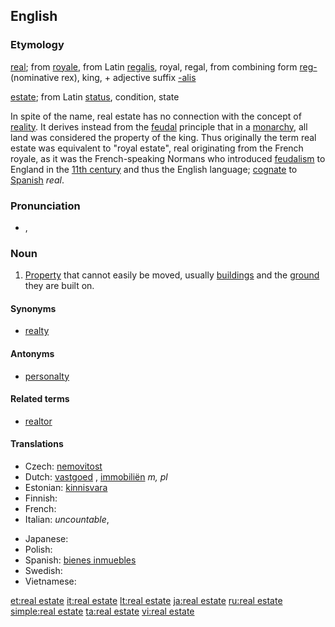 {{wikipedia}}
==English==

===Etymology===
[[real]]; from {{F.}} [[royale]], from Latin [[regalis]], royal, regal, from combining form [[reg-]] (nominative rex), king, + adjective suffix [[-alis]]

[[estate]]; from Latin [[status]], condition, state

In spite of the name, real estate has no connection with the concept of [[reality]]. It derives instead from the [[feudal]] principle that in a [[monarchy]], all land was considered the property of the king. Thus originally the term real estate was equivalent to "royal estate", real originating from the French royale, as it was the French-speaking Normans who introduced [[feudalism]] to England in the [[11th century]] and thus the English language; [[cognate]] to [[Spanish]] ''real''.

===Pronunciation===
* {{enPR|/rēl' əstāt"/}}, {{IPA|/ˈriːl əˌsteɪt/}}

===Noun===
{{en-noun|-}}

# [[property|Property]] that cannot easily be moved, usually [[building]]s and the [[ground]] they are built on.

====Synonyms====
* [[realty]]

====Antonyms====
* [[personalty]]

====Related terms====
* [[realtor]]

====Translations====
{{trans-top|property that cannot easily be moved}}
* Czech: [[nemovitost]] {{f}}
* Dutch: [[vastgoed]] {{n}}, [[immobiliën]] ''m, pl''
* Estonian: [[kinnisvara]]
* Finnish: {{t|fi|kiinteistö}}
* French: {{t|fr|immobilier|m}}
* Italian: {{t|it|proprietà|f}} ''uncountable'', {{t|it|immobile|m}}
{{trans-mid}}
* Japanese: {{t|ja|不動産|tr=ふどうさん, [[fudōsan]]|sc=Jpan}}
* Polish: {{t|pl|nieruchomość|f}}
* Spanish: [[bienes inmuebles]] {{m|p}}
* Swedish: {{t|sv|fast egendom|c}}
* Vietnamese: {{t|vi|bất động sản}}
{{trans-bottom}}

[[et:real estate]]
[[it:real estate]]
[[lt:real estate]]
[[ja:real estate]]
[[ru:real estate]]
[[simple:real estate]]
[[ta:real estate]]
[[vi:real estate]]